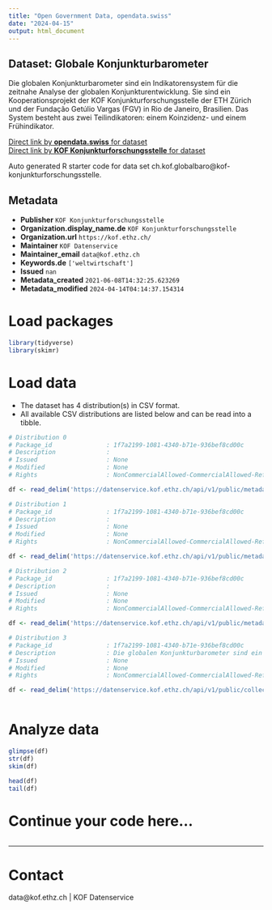 ```yaml
---
title: "Open Government Data, opendata.swiss"
date: "2024-04-15"
output: html_document
---
```


## Dataset: Globale Konjunkturbarometer

Die globalen Konjunkturbarometer sind ein Indikatorensystem für die zeitnahe Analyse der globalen Konjunkturentwicklung. Sie sind ein Kooperationsprojekt der KOF Konjunkturforschungsstelle der ETH Zürich und der Fundação Getúlio Vargas (FGV) in Rio de Janeiro, Brasilien. Das System besteht aus zwei Teilindikatoren: einem Koinzidenz- und einem Frühindikator.

[Direct link by **opendata.swiss** for dataset](https://opendata.swiss/de/dataset/globale-konjunkturbarometer)<br>
[Direct link by **KOF Konjunkturforschungsstelle** for dataset](https://kof.ethz.ch/prognosen-indikatoren/indikatoren/kof-globalbaro.html)

Auto generated R starter code for data set ch.kof.globalbaro@kof-konjunkturforschungsstelle.

## Metadata

- **Publisher** `KOF Konjunkturforschungsstelle`
- **Organization.display_name.de** `KOF Konjunkturforschungsstelle`
- **Organization.url** `https://kof.ethz.ch/`
- **Maintainer** `KOF Datenservice`
- **Maintainer_email** `data@kof.ethz.ch`
- **Keywords.de** `['weltwirtschaft']`
- **Issued** `nan`
- **Metadata_created** `2021-06-08T14:32:25.623269`
- **Metadata_modified** `2024-04-14T04:14:37.154314`


# Load packages

```r

library(tidyverse)
library(skimr)

```

# Load data

-   The dataset has 4 distribution(s) in CSV format.
-   All available CSV distributions are listed below and can be read into a tibble.

```r

# Distribution 0
# Package_id               : 1f7a2199-1081-4340-b71e-936bef8cd00c
# Description              : 
# Issued                   : None
# Modified                 : None
# Rights                   : NonCommercialAllowed-CommercialAllowed-ReferenceRequired

df <- read_delim('https://datenservice.kof.ethz.ch/api/v1/public/metadata/collections/ogd_ch.kof.globalbaro?mime=csv&locale=de')

# Distribution 1
# Package_id               : 1f7a2199-1081-4340-b71e-936bef8cd00c
# Description              : 
# Issued                   : None
# Modified                 : None
# Rights                   : NonCommercialAllowed-CommercialAllowed-ReferenceRequired

df <- read_delim('https://datenservice.kof.ethz.ch/api/v1/public/metadata/collections/ogd_ch.kof.globalbaro?mime=csv&locale=fr')

# Distribution 2
# Package_id               : 1f7a2199-1081-4340-b71e-936bef8cd00c
# Description              : 
# Issued                   : None
# Modified                 : None
# Rights                   : NonCommercialAllowed-CommercialAllowed-ReferenceRequired

df <- read_delim('https://datenservice.kof.ethz.ch/api/v1/public/metadata/collections/ogd_ch.kof.globalbaro?mime=csv&locale=en')

# Distribution 3
# Package_id               : 1f7a2199-1081-4340-b71e-936bef8cd00c
# Description              : Die globalen Konjunkturbarometer sind ein Indikatorensystem für die zeitnahe Analyse der globalen Konjunkturentwicklung. Sie sind ein Kooperationsprojekt der KOF Konjunkturforschungsstelle der ETH Zürich und der Fundação Getúlio Vargas (FGV) in Rio de Janeiro, Brasilien. Das System besteht aus zwei Teilindikatoren: einem Koinzidenz- und einem Frühindikator.
# Issued                   : None
# Modified                 : None
# Rights                   : NonCommercialAllowed-CommercialAllowed-ReferenceRequired

df <- read_delim('https://datenservice.kof.ethz.ch/api/v1/public/collections/ogd_ch.kof.globalbaro?mime=csv')



```

# Analyze data

```r

glimpse(df)
str(df)
skim(df)

head(df)
tail(df)

```

# Continue your code here...

```r

```

------------------------------------------------------------------------

# Contact

data@kof.ethz.ch | KOF Datenservice

